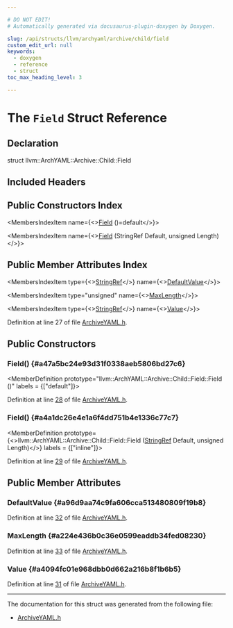 ```yaml
---

# DO NOT EDIT!
# Automatically generated via docusaurus-plugin-doxygen by Doxygen.

slug: /api/structs/llvm/archyaml/archive/child/field
custom_edit_url: null
keywords:
  - doxygen
  - reference
  - struct
toc_max_heading_level: 3

---
```





# The `Field` Struct Reference

<DoxygenPage pluginConfig={pluginConfig}>



## Declaration

<CodeBlock>struct llvm::ArchYAML::Archive::Child::Field</CodeBlock>

## Included Headers

<IncludesList>
<IncludesListItem
  filePath="llvm/ObjectYAML/ArchiveYAML.h"
  permalink="/docs/api/files/include/include/llvm/include/llvm/objectyaml/archiveyaml-h"
  isLocal="true" />
</IncludesList>

## Public Constructors Index

<MembersIndex>

<MembersIndexItem
  name={<><a href="#a47a5bc24e93d31f0338aeb5806bd27c6">Field</a> ()=default</>}>
</MembersIndexItem>

<MembersIndexItem
  name={<><a href="#a4a1dc26e4e1a6f4dd751b4e1336c77c7">Field</a> (StringRef Default, unsigned Length)</>}>
</MembersIndexItem>

</MembersIndex>

## Public Member Attributes Index

<MembersIndex>

<MembersIndexItem
  type={<><a href="/docs/api/classes/llvm/stringref">StringRef</a></>}
  name={<><a href="#a96d9aa74c9fa606cca513480809f19b8">DefaultValue</a></>}>
</MembersIndexItem>

<MembersIndexItem
  type="unsigned"
  name={<><a href="#a224e436b0c36e0599eaddb34fed08230">MaxLength</a></>}>
</MembersIndexItem>

<MembersIndexItem
  type={<><a href="/docs/api/classes/llvm/stringref">StringRef</a></>}
  name={<><a href="#a4094fc01e968dbb0d662a216b8f1b6b5">Value</a></>}>
</MembersIndexItem>

</MembersIndex>


Definition at line 27 of file <a href="/docs/api/files/include/include/llvm/include/llvm/objectyaml/archiveyaml-h">ArchiveYAML.h</a>.

<SectionDefinition>

## Public Constructors

### Field() {#a47a5bc24e93d31f0338aeb5806bd27c6}

<MemberDefinition
  prototype="llvm::ArchYAML::Archive::Child::Field::Field ()"
  labels = {["default"]}>

Definition at line <a href="/docs/api/files/include/include/llvm/include/llvm/objectyaml/archiveyaml-h/#l00028">28</a> of file <a href="/docs/api/files/include/include/llvm/include/llvm/objectyaml/archiveyaml-h">ArchiveYAML.h</a>.
</MemberDefinition>

### Field() {#a4a1dc26e4e1a6f4dd751b4e1336c77c7}

<MemberDefinition
  prototype={<>llvm::ArchYAML::Archive::Child::Field::Field (<a href="/docs/api/classes/llvm/stringref">StringRef</a> Default, unsigned Length)</>}
  labels = {["inline"]}>

Definition at line <a href="/docs/api/files/include/include/llvm/include/llvm/objectyaml/archiveyaml-h/#l00029">29</a> of file <a href="/docs/api/files/include/include/llvm/include/llvm/objectyaml/archiveyaml-h">ArchiveYAML.h</a>.
</MemberDefinition>

</SectionDefinition>

<SectionDefinition>

## Public Member Attributes

### DefaultValue {#a96d9aa74c9fa606cca513480809f19b8}

<MemberDefinition
  prototype="StringRef llvm::ArchYAML::Archive::Child::Field::DefaultValue">

Definition at line <a href="/docs/api/files/include/include/llvm/include/llvm/objectyaml/archiveyaml-h/#l00032">32</a> of file <a href="/docs/api/files/include/include/llvm/include/llvm/objectyaml/archiveyaml-h">ArchiveYAML.h</a>.
</MemberDefinition>

### MaxLength {#a224e436b0c36e0599eaddb34fed08230}

<MemberDefinition
  prototype="unsigned llvm::ArchYAML::Archive::Child::Field::MaxLength">

Definition at line <a href="/docs/api/files/include/include/llvm/include/llvm/objectyaml/archiveyaml-h/#l00033">33</a> of file <a href="/docs/api/files/include/include/llvm/include/llvm/objectyaml/archiveyaml-h">ArchiveYAML.h</a>.
</MemberDefinition>

### Value {#a4094fc01e968dbb0d662a216b8f1b6b5}

<MemberDefinition
  prototype="StringRef llvm::ArchYAML::Archive::Child::Field::Value">

Definition at line <a href="/docs/api/files/include/include/llvm/include/llvm/objectyaml/archiveyaml-h/#l00031">31</a> of file <a href="/docs/api/files/include/include/llvm/include/llvm/objectyaml/archiveyaml-h">ArchiveYAML.h</a>.
</MemberDefinition>

</SectionDefinition>

<hr/>

The documentation for this struct was generated from the following file:

<ul>
<li><a href="/docs/api/files/include/include/llvm/include/llvm/objectyaml/archiveyaml-h">ArchiveYAML.h</a></li>
</ul>

</DoxygenPage>
